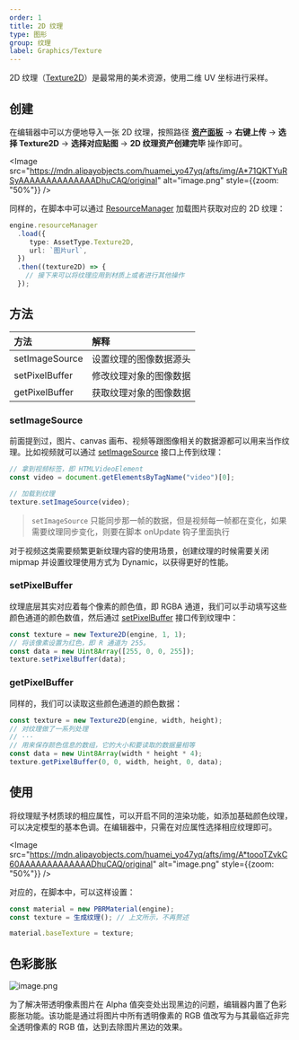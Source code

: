 ```yaml
---
order: 1
title: 2D 纹理
type: 图形
group: 纹理
label: Graphics/Texture
---
```


2D 纹理（[Texture2D](/apis/core/#Texture2D)）是最常用的美术资源，使用二维 UV 坐标进行采样。

## 创建

在编辑器中可以方便地导入一张 2D 纹理，按照路径 **[资产面板](/docs/assets/interface)** -> **右键上传** -> **选择 Texture2D** -> **选择对应贴图** -> **2D 纹理资产创建完毕** 操作即可。

<Image src="https://mdn.alipayobjects.com/huamei_yo47yq/afts/img/A*71QKTYuRSyAAAAAAAAAAAAAADhuCAQ/original" alt="image.png" style={{zoom: "50%"}} />

同样的，在脚本中可以通过 [ResourceManager](/apis/core/#ResourceManager) 加载图片获取对应的 2D 纹理：

```typescript
engine.resourceManager
  .load({
     type: AssetType.Texture2D,
     url: `图片url`,
  })
  .then((texture2D) => {
    // 接下来可以将纹理应用到材质上或者进行其他操作
  });
```

## 方法

| 方法           | 解释                   |
| :------------- | :--------------------- |
| setImageSource | 设置纹理的图像数据源头 |
| setPixelBuffer | 修改纹理对象的图像数据 |
| getPixelBuffer | 获取纹理对象的图像数据 |

### setImageSource

前面提到过，图片、canvas 画布、视频等跟图像相关的数据源都可以用来当作纹理。比如视频就可以通过 [setImageSource](/apis/core/#Texture2D-setImageSource) 接口上传到纹理：

```typescript
// 拿到视频标签，即 HTMLVideoElement
const video = document.getElementsByTagName("video")[0];

// 加载到纹理
texture.setImageSource(video);
```

> `setImageSource` 只能同步那一帧的数据，但是视频每一帧都在变化，如果需要纹理同步变化，则要在脚本 onUpdate 钩子里面执行

对于视频这类需要频繁更新纹理内容的使用场景，创建纹理的时候需要关闭 mipmap 并设置纹理使用方式为 Dynamic，以获得更好的性能。

### setPixelBuffer

纹理底层其实对应着每个像素的颜色值，即 RGBA 通道，我们可以手动填写这些颜色通道的颜色数值，然后通过 [setPixelBuffer](/apis/core/#Texture2D-setPixelBuffer) 接口传到纹理中：

```typescript
const texture = new Texture2D(engine, 1, 1);
// 将该像素设置为红色，即 R 通道为 255。
const data = new Uint8Array([255, 0, 0, 255]);
texture.setPixelBuffer(data);
```

### getPixelBuffer

同样的，我们可以读取这些颜色通道的颜色数据：

```typescript
const texture = new Texture2D(engine, width, height);
// 对纹理做了一系列处理
// ···
// 用来保存颜色信息的数组，它的大小和要读取的数据量相等
const data = new Uint8Array(width * height * 4);
texture.getPixelBuffer(0, 0, width, height, 0, data);
```

## 使用

将纹理赋予材质球的相应属性，可以开启不同的渲染功能，如添加基础颜色纹理，可以决定模型的基本色调。在编辑器中，只需在对应属性选择相应纹理即可。

<Image src="https://mdn.alipayobjects.com/huamei_yo47yq/afts/img/A*toooTZvkC60AAAAAAAAAAAAADhuCAQ/original" alt="image.png" style={{zoom: "50%"}} />

对应的，在脚本中，可以这样设置：

```typescript
const material = new PBRMaterial(engine);
const texture = 生成纹理(); // 上文所示，不再赘述

material.baseTexture = texture;
```

## 色彩膨胀

<Image src="https://gw.alipayobjects.com/zos/OasisHub/57cf941e-8f10-4a3e-ba38-bf22d390d7f2/image-20250529151207425.png" alt="image.png" />

为了解决带透明像素图片在 Alpha 值突变处出现黑边的问题，编辑器内置了色彩膨胀功能。该功能是通过将图片中所有透明像素的 RGB 值改写为与其最临近非完全透明像素的 RGB 值，达到去除图片黑边的效果。
